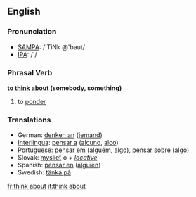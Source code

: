 ==English==

===Pronunciation===
*[[w:SAMPA|SAMPA]]: /'TiNk @'baut/
*[[w:IPA|IPA]]: /'/

===Phrasal Verb===
'''[[to]] [[think]] [[about]] (somebody, something)'''

# to [[ponder]]

===Translations===
*German: [[denken an]] ([[jemand]])
*[[Interlingua]]: [[pensar a]] ([[alcuno]], [[alco]])
*Portuguese: [[pensar em]] ([[alguém]], [[algo]]), [[pensar sobre]] ([[algo]])
*Slovak: [[myslieť]] o ''+ [[locative]]''
*Spanish: [[pensar en]] ([[alguien]])
*Swedish: [[tänka på]]

[[fr:think about]]
[[it:think about]]